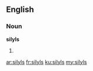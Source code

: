 ==English==

===Noun===
'''silyls'''

# {{plural of|[[silyl]]}}

[[ar:silyls]]
[[fr:silyls]]
[[ku:silyls]]
[[my:silyls]]